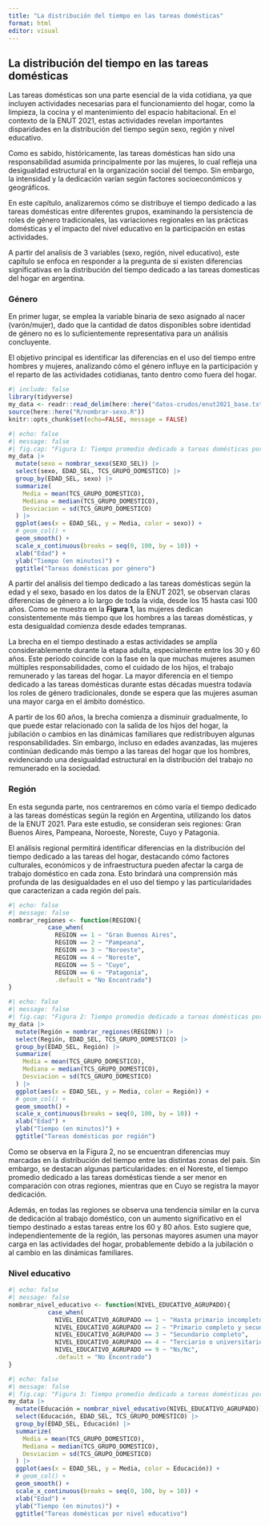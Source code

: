 ```yaml
---
title: "La distribución del tiempo en las tareas domésticas"
format: html
editor: visual
---
```


## La distribución del tiempo en las tareas domésticas

Las tareas domésticas son una parte esencial de la vida cotidiana, ya que incluyen actividades necesarias para el funcionamiento del hogar, como la limpieza, la cocina y el mantenimiento del espacio habitacional. En el contexto de la ENUT 2021, estas actividades revelan importantes disparidades en la distribución del tiempo según sexo, región y nivel educativo.

Como es sabido, históricamente, las tareas domésticas han sido una responsabilidad asumida principalmente por las mujeres, lo cual refleja una desigualdad estructural en la organización social del tiempo. Sin embargo, la intensidad y la dedicación varían según factores socioeconómicos y geográficos.

En este capítulo, analizaremos cómo se distribuye el tiempo dedicado a las tareas domésticas entre diferentes grupos, examinando la persistencia de roles de género tradicionales, las variaciones regionales en las prácticas domésticas y el impacto del nivel educativo en la participación en estas actividades.

A partir del analisis de 3 variables (sexo, región, nivel educativo), este capítulo se enfoca en responder a la pregunta de si existen diferencias significativas en la distribución del tiempo dedicado a las tareas domesticas del hogar en argentina.

### Género

En primer lugar, se emplea la variable binaria de sexo asignado al nacer (varón/mujer), dado que la cantidad de datos disponibles sobre identidad de género no es lo suficientemente representativa para un análisis concluyente.

El objetivo principal es identificar las diferencias en el uso del tiempo entre hombres y mujeres, analizando cómo el género influye en la participación y el reparto de las actividades cotidianas, tanto dentro como fuera del hogar.

```r
#| include: false
library(tidyverse)
my_data <- readr::read_delim(here::here("datos-crudos/enut2021_base.txt"), delim = "|")
source(here::here("R/nombrar-sexo.R"))
knitr::opts_chunk$set(echo=FALSE, message = FALSE)
```

```r
#| echo: false
#| message: false
#| fig.cap: "Figura 1: Tiempo promedio dedicado a tareas domésticas por género"
my_data |>
  mutate(sexo = nombrar_sexo(SEXO_SEL)) |>
  select(sexo, EDAD_SEL, TCS_GRUPO_DOMESTICO) |>
  group_by(EDAD_SEL, sexo) |>
  summarize(
    Media = mean(TCS_GRUPO_DOMESTICO),
    Mediana = median(TCS_GRUPO_DOMESTICO),
    Desviacion = sd(TCS_GRUPO_DOMESTICO)
  ) |> 
  ggplot(aes(x = EDAD_SEL, y = Media, color = sexo)) +
  # geom_col() +
  geom_smooth() +
  scale_x_continuous(breaks = seq(0, 100, by = 10)) +
  xlab("Edad") +
  ylab("Tiempo (en minutos)") +
  ggtitle("Tareas domésticas por género")

```

A partir del análisis del tiempo dedicado a las tareas domésticas según la edad y el sexo, basado en los datos de la ENUT 2021, se observan claras diferencias de género a lo largo de toda la vida, desde los 15 hasta casi 100 años. Como se muestra en la **Figura 1**, las mujeres dedican consistentemente más tiempo que los hombres a las tareas domésticas, y esta desigualdad comienza desde edades tempranas.

La brecha en el tiempo destinado a estas actividades se amplía considerablemente durante la etapa adulta, especialmente entre los 30 y 60 años. Este período coincide con la fase en la que muchas mujeres asumen múltiples responsabilidades, como el cuidado de los hijos, el trabajo remunerado y las tareas del hogar. La mayor diferencia en el tiempo dedicado a las tareas domésticas durante estas décadas muestra todavía los roles de género tradicionales, donde se espera que las mujeres asuman una mayor carga en el ámbito doméstico.

A partir de los 60 años, la brecha comienza a disminuir gradualmente, lo que puede estar relacionado con la salida de los hijos del hogar, la jubilación o cambios en las dinámicas familiares que redistribuyen algunas responsabilidades. Sin embargo, incluso en edades avanzadas, las mujeres continúan dedicando más tiempo a las tareas del hogar que los hombres, evidenciando una desigualdad estructural en la distribución del trabajo no remunerado en la sociedad.

### Región

En esta segunda parte, nos centraremos en cómo varía el tiempo dedicado a las tareas domésticas según la región en Argentina, utilizando los datos de la ENUT 2021. Para este estudio, se consideran seis regiones: Gran Buenos Aires, Pampeana, Noroeste, Noreste, Cuyo y Patagonia.

El análisis regional permitirá identificar diferencias en la distribución del tiempo dedicado a las tareas del hogar, destacando cómo factores culturales, económicos y de infraestructura pueden afectar la carga de trabajo doméstico en cada zona. Esto brindará una comprensión más profunda de las desigualdades en el uso del tiempo y las particularidades que caracterizan a cada región del país.

```r
#| echo: false
#| message: false
nombrar_regiones <- function(REGION){
           case_when(
             REGION == 1 ~ "Gran Buenos Aires",
             REGION == 2 ~ "Pampeana",
             REGION == 3 ~ "Noroeste",
             REGION == 4 ~ "Noreste",
             REGION == 5 ~ "Cuyo",
             REGION == 6 ~ "Patagonia",
             .default = "No Encontrado")
}
```

```r
#| echo: false
#| message: false
#| fig.cap: "Figura 2: Tiempo promedio dedicado a tareas domésticas por región"
my_data |>
  mutate(Región = nombrar_regiones(REGION)) |>
  select(Región, EDAD_SEL, TCS_GRUPO_DOMESTICO) |>
  group_by(EDAD_SEL, Región) |>
  summarize(
    Media = mean(TCS_GRUPO_DOMESTICO),
    Mediana = median(TCS_GRUPO_DOMESTICO),
    Desviacion = sd(TCS_GRUPO_DOMESTICO)
  ) |> 
  ggplot(aes(x = EDAD_SEL, y = Media, color = Región)) +
  # geom_col() +
  geom_smooth() +
  scale_x_continuous(breaks = seq(0, 100, by = 10)) +
  xlab("Edad") +
  ylab("Tiempo (en minutos)") +
  ggtitle("Tareas domésticas por región")
```

Como se observa en la Figura 2, no se encuentran diferencias muy marcadas en la distribución del tiempo entre las distintas zonas del país. Sin embargo, se destacan algunas particularidades: en el Noreste, el tiempo promedio dedicado a las tareas domésticas tiende a ser menor en comparación con otras regiones, mientras que en Cuyo se registra la mayor dedicación.

Además, en todas las regiones se observa una tendencia similar en la curva de dedicación al trabajo doméstico, con un aumento significativo en el tiempo destinado a estas tareas entre los 60 y 80 años. Esto sugiere que, independientemente de la región, las personas mayores asumen una mayor carga en las actividades del hogar, probablemente debido a la jubilación o al cambio en las dinámicas familiares.

### Nivel educativo

```r
#| echo: false
#| message: false
nombrar_nivel_educativo <- function(NIVEL_EDUCATIVO_AGRUPADO){
           case_when(
             NIVEL_EDUCATIVO_AGRUPADO == 1 ~ "Hasta primario incompleto",
             NIVEL_EDUCATIVO_AGRUPADO == 2 ~ "Primario completo y secundario incompleto",
             NIVEL_EDUCATIVO_AGRUPADO == 3 ~ "Secundario completo",
             NIVEL_EDUCATIVO_AGRUPADO == 4 ~ "Terciario o universitario incompleto y más",
             NIVEL_EDUCATIVO_AGRUPADO == 9 ~ "Ns/Nc",
             .default = "No Encontrado")
}
```

```r
#| echo: false
#| message: false
#| fig.cap: "Figura 3: Tiempo promedio dedicado a tareas domésticas por nivel educativo"
my_data |>
  mutate(Educación = nombrar_nivel_educativo(NIVEL_EDUCATIVO_AGRUPADO)) |>
  select(Educación, EDAD_SEL, TCS_GRUPO_DOMESTICO) |>
  group_by(EDAD_SEL, Educación) |>
  summarize(
    Media = mean(TCS_GRUPO_DOMESTICO),
    Mediana = median(TCS_GRUPO_DOMESTICO),
    Desviacion = sd(TCS_GRUPO_DOMESTICO)
  ) |> 
  ggplot(aes(x = EDAD_SEL, y = Media, color = Educación)) +
  # geom_col() +
  geom_smooth() +
  scale_x_continuous(breaks = seq(0, 100, by = 10)) +
  xlab("Edad") +
  ylab("Tiempo (en minutos)") +
  ggtitle("Tareas domésticas por nivel educativo")
```
